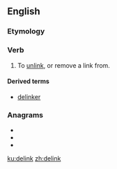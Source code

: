 ==English==

===Etymology===
{{prefix|de|link|lang=en}}

===Verb===
{{en-verb}}

# {{lb|en|transitive}} To [[unlink]], or remove a link from.

====Derived terms====
* [[delinker]]

===Anagrams===
* {{l|en|kilned}}
* {{l|en|kindle}}
* {{l|en|linked}}

[[ku:delink]]
[[zh:delink]]